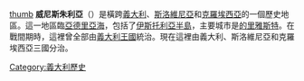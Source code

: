{{Unreferenced|time=2021-06-04T14:35:17+00:00}}
[[file:Litorale_1.png|thumb]]
'''威尼斯朱利亞'''（{{lang-it|'''Venezia Giulia'''}}）是橫跨[[義大利|義大利]]、[[斯洛維尼亞|斯洛維尼亞]]和[[克羅埃西亞|克羅埃西亞]]的一個歷史地區。這一地區臨[[亞德里亞海|亞德里亞海]]，包括了[[伊斯托利亞半島|伊斯托利亞半島]]，主要城市是[[的里雅斯特|的里雅斯特]]。在戰間期時，這裡曾全部由[[義大利王國|義大利王國]]統治。現在這裡由義大利、斯洛維尼亞和克羅埃西亞三國分治。

[[Category:義大利歷史|Category:義大利歷史]]